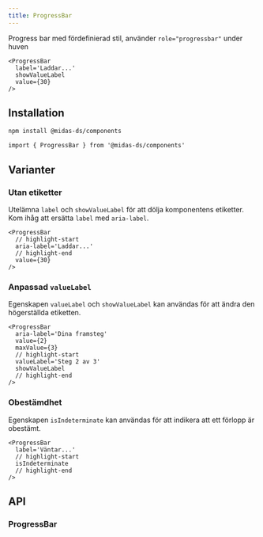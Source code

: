 ```yaml
---
title: ProgressBar
---
```



<ComponentHeader
  name='ProgressBar'
  friendlyName='Progressindikator, progresstatus'
/>

Progress bar med fördefinierad stil, använder `role="progressbar"` under huven

```tsx
<ProgressBar
  label='Laddar...'
  showValueLabel
  value={30}
/>
```

<div className='card'>
  <ProgressBar
    label='Laddar...'
    showValueLabel
    value={30}
  />
</div>

## Installation

```bash npm2yarn
npm install @midas-ds/components
```

```tsx
import { ProgressBar } from '@midas-ds/components'
```

## Varianter

### Utan etiketter

Utelämna `label` och `showValueLabel` för att dölja komponentens etiketter. Kom ihåg att ersätta `label` med `aria-label`.

```tsx
<ProgressBar
  // highlight-start
  aria-label='Laddar...'
  // highlight-end
  value={30}
/>
```

<div className='card'>
  <ProgressBar
    aria-label='Laddar...'
    value={30}
  />
</div>

### Anpassad `valueLabel`

Egenskapen `valueLabel` och `showValueLabel` kan användas för att ändra den högerställda etiketten.

```tsx
<ProgressBar
  aria-label='Dina framsteg'
  value={2}
  maxValue={3}
  // highlight-start
  valueLabel='Steg 2 av 3'
  showValueLabel
  // highlight-end
/>
```

<div className='card'>
  <ProgressBar
    aria-label='Dina framsteg'
    value={2}
    maxValue={3}
    valueLabel='Steg 2 av 3'
    showValueLabel
  />
</div>

### Obestämdhet

Egenskapen `isIndeterminate` kan användas för att indikera att ett förlopp är obestämt.

```tsx
<ProgressBar
  label='Väntar...'
  // highlight-start
  isIndeterminate
  // highlight-end
/>
```

<div className='card'>
  <ProgressBar
    label='Väntar...'
    isIndeterminate
  />
</div>

## API

### ProgressBar

<PropTable name='ProgressBar' />
